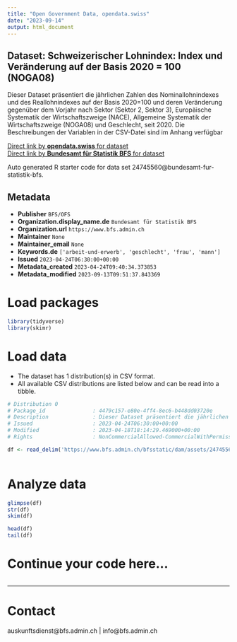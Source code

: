 ```yaml
---
title: "Open Government Data, opendata.swiss"
date: "2023-09-14"
output: html_document
---
```


## Dataset: Schweizerischer Lohnindex: Index und Veränderung auf der Basis 2020 = 100 (NOGA08)

Dieser Dataset präsentiert die jährlichen Zahlen des Nominallohnindexes und des Reallohnindexes auf der Basis 2020=100 und deren Veränderung gegenüber dem Vorjahr nach Sektor (Sektor 2, Sektor 3), Europäische Systematik der Wirtschaftszweige (NACE), Allgemeine Systematik der Wirtschaftszweige (NOGA08) und Geschlecht, seit 2020. Die Beschreibungen der Variablen in der CSV-Datei sind im Anhang verfügbar

[Direct link by **opendata.swiss** for dataset](https://opendata.swiss/de/dataset/schweizerischer-lohnindex-index-und-veranderung-auf-der-basis-2020-100-noga081)<br>
[Direct link by **Bundesamt für Statistik BFS** for dataset](https://www.bfs.admin.ch/asset/de/ts-x-03.04.03.00.06)

Auto generated R starter code for data set 24745560@bundesamt-fur-statistik-bfs.

## Metadata

- **Publisher** `BFS/OFS`
- **Organization.display_name.de** `Bundesamt für Statistik BFS`
- **Organization.url** `https://www.bfs.admin.ch`
- **Maintainer** `None`
- **Maintainer_email** `None`
- **Keywords.de** `['arbeit-und-erwerb', 'geschlecht', 'frau', 'mann']`
- **Issued** `2023-04-24T06:30:00+00:00`
- **Metadata_created** `2023-04-24T09:40:34.373853`
- **Metadata_modified** `2023-09-13T09:51:37.843369`


# Load packages

```r

library(tidyverse)
library(skimr)

```

# Load data

-   The dataset has 1 distribution(s) in CSV format.
-   All available CSV distributions are listed below and can be read into a tibble.

```r

# Distribution 0
# Package_id               : 4479c157-e80e-4ff4-8ec6-b448dd03720e
# Description              : Dieser Dataset präsentiert die jährlichen Zahlen des Nominallohnindexes und des Reallohnindexes auf der Basis 2020=100 und deren Veränderung gegenüber dem Vorjahr nach Sektor (Sektor 2, Sektor 3), Europäische Systematik der Wirtschaftszweige (NACE), Allgemeine Systematik der Wirtschaftszweige (NOGA08) und Geschlecht, seit 2020. Die Beschreibungen der Variablen in der CSV-Datei sind im Anhang verfügbar
# Issued                   : 2023-04-24T06:30:00+00:00
# Modified                 : 2023-04-18T18:14:29.469000+00:00
# Rights                   : NonCommercialAllowed-CommercialWithPermission-ReferenceRequired

df <- read_delim('https://www.bfs.admin.ch/bfsstatic/dam/assets/24745563/master')



```

# Analyze data

```r

glimpse(df)
str(df)
skim(df)

head(df)
tail(df)

```

# Continue your code here...

```r

```

------------------------------------------------------------------------

# Contact

auskunftsdienst@bfs.admin.ch | info@bfs.admin.ch

